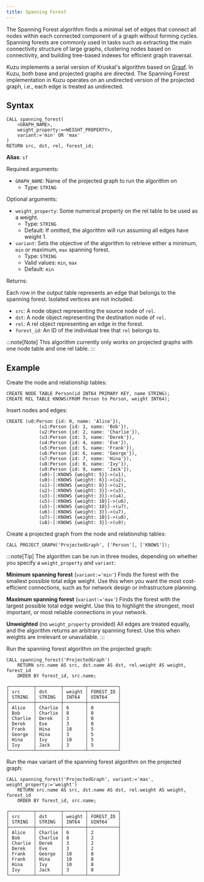 ```yaml
---
title: Spanning Forest
---
```


The Spanning Forest algorithm finds a minimal set of edges that connect all nodes within each
connected component of a graph without forming cycles. Spanning forests are commonly used in
tasks such as extracting the main connectivity structure of large graphs, clustering nodes based on connectivity,
and building tree-based indexes for efficient graph traversal.



Kuzu implements a serial version of Kruskal's algorithm based on [Graaf](https://bobluppes.github.io/graaf/).
In Kuzu, both base and projected graphs are directed. The Spanning Forest implementation in Kuzu operates on
an undirected version of the projected graph, i.e., each edge is treated as undirected.

## Syntax

```cypher
CALL spanning_forest(
    <GRAPH_NAME>,
    weight_property:=<WEIGHT_PROPERTY>,
    variant:='min' OR 'max'
)
RETURN src, dst, rel, forest_id;
```

**Alias**: `sf`

Required arguments:

- `GRAPH_NAME`: Name of the projected graph to run the algorithm on
    - Type: `STRING`

Optional arguments:

- `weight_property`: Some numerical property on the rel table to be used as a weight.
    - Type: `STRING`
    - Default: If omitted, the algorithm will run assuming all edges have weight 1.
- `variant`: Sets the objective of the algorithm to retrieve either a minimum, `min` or maximum, `max` spanning forest.
    - Type: `STRING`
    - Valid values: `min`, `max`
    - Default: `min`

Returns:

Each row in the output table represents an edge that belongs to the spanning forest.
Isolated vertices are not included.

- `src`: A node object representing the source node of `rel`.
- `dst`: A node object representing the destination node of `rel`.
- `rel`: A rel object representing an edge in the forest.
- `forest_id`: An ID of the individual tree that `rel` belongs to.

:::note[Note]
This algorithm currently only works on projected graphs with one node table and one rel table.
:::

## Example

Create the node and relationship tables:
```cypher
CREATE NODE TABLE Person(id INT64 PRIMARY KEY, name STRING);
CREATE REL TABLE KNOWS(FROM Person to Person, weight INT64);
```
Insert nodes and edges:
```cypher
CREATE (u0:Person {id: 0, name: 'Alice'}),
            (u1:Person {id: 1, name: 'Bob'}),
            (u2:Person {id: 2, name: 'Charlie'}),
            (u3:Person {id: 3, name: 'Derek'}),
            (u4:Person {id: 4, name: 'Eve'}),
            (u5:Person {id: 5, name: 'Frank'}),
            (u6:Person {id: 6, name: 'George'}),
            (u7:Person {id: 7, name: 'Hina'}),
            (u8:Person {id: 8, name: 'Ivy'}),
            (u9:Person {id: 9, name: 'Jack'}),
            (u0)-[:KNOWS {weight: 5}]->(u1),
            (u0)-[:KNOWS {weight: 6}]->(u2),
            (u1)-[:KNOWS {weight: 8}]->(u2),
            (u2)-[:KNOWS {weight: 3}]->(u3),
            (u3)-[:KNOWS {weight: 3}]->(u4),
            (u5)-[:KNOWS {weight: 10}]->(u6),
            (u5)-[:KNOWS {weight: 10}]->(u7),
            (u6)-[:KNOWS {weight: 3}]->(u7),
            (u7)-[:KNOWS {weight: 10}]->(u8),
            (u8)-[:KNOWS {weight: 3}]->(u9);
```
Create a projected graph from the node and relationship tables:
```cypher
CALL PROJECT_GRAPH('ProjectedGraph', ['Person'], ['KNOWS']);
```

:::note[Tip]
The algorithm can be run in three modes, depending on whether you specify a `weight_property` and `variant`:

**Minimum spanning forest** (`variant:='min'`)
Finds the forest with the smallest possible total edge weight.
Use this when you want the most cost-efficient connections, such as for network design or infrastructure planning.

**Maximum spanning forest** (`variant:='max'`)
Finds the forest with the largest possible total edge weight.
Use this to highlight the strongest, most important, or most reliable connections in your network.

**Unweighted** (no `weight_property` provided)
All edges are treated equally, and the algorithm returns an arbitrary spanning forest.
Use this when weights are irrelevant or unavailable.
:::

Run the spanning forest algorithm on the projected graph:
```cypher
CALL spanning_forest('ProjectedGraph')
    RETURN src.name AS src, dst.name AS dst, rel.weight AS weight, forest_id
    ORDER BY forest_id, src.name;
```
```table
┌─────────┬─────────┬────────┬───────────┐
│ src     │ dst     │ weight │ FOREST_ID │
│ STRING  │ STRING  │ INT64  │ UINT64    │
├─────────┼─────────┼────────┼───────────┤
│ Alice   │ Charlie │ 6      │ 0         │
│ Bob     │ Charlie │ 8      │ 0         │
│ Charlie │ Derek   │ 3      │ 0         │
│ Derek   │ Eve     │ 3      │ 0         │
│ Frank   │ Hina    │ 10     │ 5         │
│ George  │ Hina    │ 3      │ 5         │
│ Hina    │ Ivy     │ 10     │ 5         │
│ Ivy     │ Jack    │ 3      │ 5         │
└─────────┴─────────┴────────┴───────────┘
```

Run the max variant of the spanning forest algorithm on the projected graph:
```cypher
CALL spanning_forest('ProjectedGraph', variant:='max', weight_property:='weight')
    RETURN src.name AS src, dst.name AS dst, rel.weight AS weight, forest_id
    ORDER BY forest_id, src.name;
```
```table
┌─────────┬─────────┬────────┬───────────┐
│ src     │ dst     │ weight │ FOREST_ID │
│ STRING  │ STRING  │ INT64  │ UINT64    │
├─────────┼─────────┼────────┼───────────┤
│ Alice   │ Charlie │ 6      │ 2         │
│ Bob     │ Charlie │ 8      │ 2         │
│ Charlie │ Derek   │ 3      │ 2         │
│ Derek   │ Eve     │ 3      │ 2         │
│ Frank   │ George  │ 10     │ 8         │
│ Frank   │ Hina    │ 10     │ 8         │
│ Hina    │ Ivy     │ 10     │ 8         │
│ Ivy     │ Jack    │ 3      │ 8         │
└─────────┴─────────┴────────┴───────────┘
```
